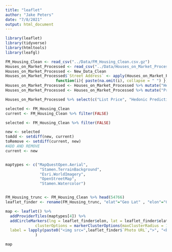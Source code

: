 ```yaml
---
title: "leaflet"
author: "Jake Peters"
date: "7/8/2021"
output: html_document
---
```


```r
library(leaflet)
library(tidyverse)
library(htmltools)
library(leafgl)

FM_Housing_Clean <- read_csv("../Data/FM_Housing_Clean.csv.gz")
Houses_on_Market_Processed <- read_csv("../Data/Houses_on_Market_Processed.csv")
Houses_on_Market_Processed <- New_Data_Clean
Houses_on_Market_Processed$`Street Address` <- apply(Houses_on_Market_Processed[, c("Address #", "Street Name", "Street Suffix", "Street Direction Sfx", "Unit #", "City", "State/Province", "Postal Code")], 1,
                      function(i){ paste(na.omit(i), collapse = " ") })
Houses_on_Market_Processed <- Houses_on_Market_Processed %>% mutate("Hedonic Prediction"=exp(`Hedonic Prediction`))
Houses_on_Market_Processed <- Houses_on_Market_Processed %>% mutate("Prediction from Listing"=exp(`Prediction from Listing`))

Houses_on_Market_Processed %>% select(c("List Price", "Hedonic Prediction", "Prediction from Listing"))
```

```r
selected <- FM_Housing_Clean
current <- FM_Housing_Clean %>% filter(FALSE)

selected <- FM_Housing_Clean %>% filter(FALSE)

new <- selected
toAdd <- setdiff(new, current)
toRemove <- setdiff(current, new)
#ADD AND REMOVE
current <- new


maptypes <- c("MapQuestOpen.Aerial",
               "Stamen.TerrainBackground",
               "Esri.WorldImagery",
               "OpenStreetMap",
               "Stamen.Watercolor")


FM_Housing_trunc <- FM_Housing_Clean %>% head(54766)
leaflet_finder <- rename(FM_Housing_trunc, "elat"="Geo Lat" , "elon"="Geo Lon")

map <- leaflet() %>%
  addProviderTiles(maptypes[4]) %>%
  addCircleMarkers(lng = leaflet_finder$elon, lat = leaflet_finder$elat,
             clusterOptions = markerClusterOptions(maxClusterRadius = 100, disableClusteringAtZoom = 16, spiderfyOnMaxZoom = FALSE), radius = 5, 
  label = lapply(paste0("<img src=",leaflet_finder$`Photo URL`,">", "<br>", "$ ",leaflet_finder$`Sold Price` , "<br>",leaflet_finder$`Street Address`, "<br>"), HTML), labelOptions = labelOptions(style=list("text-align" ="center"))
             )

map

```

